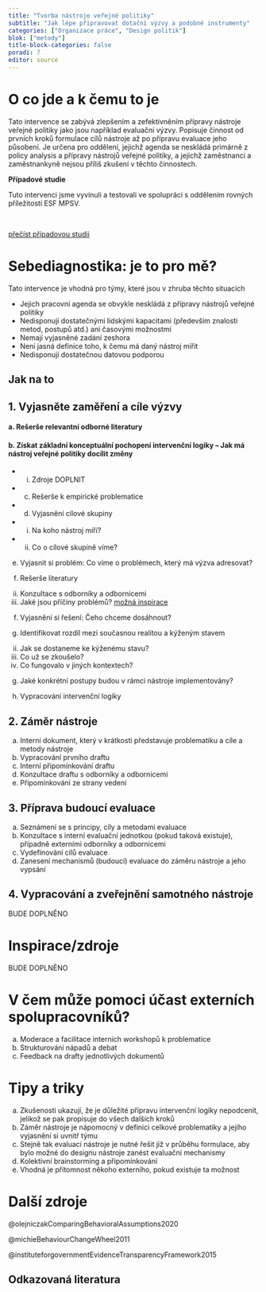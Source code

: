 ```yaml
---
title: "Tvorba nástroje veřejné politiky"
subtitle: "Jak lépe připravovat dotační výzvy a podobné instrumenty"
categories: ["Organizace práce", "Design politik"]
blok: ["metody"]
title-block-categories: false
poradi: 7
editor: source
---
```


# O co jde a k čemu to je

Tato intervence se zabývá zlepšením a zefektivněním přípravy nástroje veřejné politiky jako jsou například evaluační výzvy. Popisuje činnost od prvních kroků formulace cílů nástroje až po přípravu evaluace jeho působení. Je určena pro oddělení, jejichž agenda se neskládá primárně z policy analysis a přípravy nástrojů veřejné politiky, a jejichž zaměstnanci a zaměstnankyně nejsou příliš zkušení v těchto činnostech. 

:::{.aside}

**Případové studie**

Tuto intervenci jsme vyvinuli a testovali ve spolupráci s oddělením rovných příležitostí ESF MPSV.

<br />

:::{.btn .btn-primary}
[přečíst případovou studii](../pripadove-studie/mpsv)
:::

:::

# Sebediagnostika: je to pro mě?

Tato intervence je vhodná pro týmy, které jsou v zhruba těchto situacích

- Jejich pracovní agenda se obvykle neskládá z přípravy nástrojů veřejné politiky
- Nedisponují dostatečnými lidskými kapacitami (především znalosti metod, postupů atd.) ani časovými možnostmi 
- Nemají vyjasněné zadání zeshora 
- Není jasná definice toho, k čemu má daný nástroj mířit
- Nedisponují dostatečnou datovou podporou

:::{.strip .page-full .page-columns}

# Jak na to 

## 1. Vyjasněte zaměření a cíle výzvy

#### a. Rešerše relevantní odborné literatury 

#### b. Získat základní konceptuální pochopení intervenční logiky -- Jak má nástroj veřejné politiky docílit změny

  - i. Zdroje DOPLNIT

- c. Rešerše k empirické problematice

 - d. Vyjasnění cílové skupiny
  - i. Na koho nástroj míří?
  - ii. Co o cílové skupině víme?

e. Vyjasnit si problém: Co víme o problémech, který má výzva adresovat?

  i. Rešerše literatury
  ii. Konzultace s odborníky a odbornicemi
  iii. Jaké jsou příčiny problémů?
  [možná inspirace](https://www.mindmapping.com/)

f. Vyjasnění si řešení: Čeho chceme dosáhnout?

  i. Identifikovat rozdíl mezi současnou realitou a kýženým stavem
  ii. Jak se dostaneme ke kýženému stavu?
  iii. Co už se zkoušelo?
  iv. Co fungovalo v jiných kontextech?

g. Jaké konkrétní postupy budou v rámci nástroje implementovány?

h. Vypracování intervenční logiky


## 2. Záměr nástroje

  a. Interní dokument, který v krátkosti představuje problematiku a cíle a metody nástroje
  b. Vypracování prvního draftu 
  c. Interní připomínkování draftu
  d. Konzultace draftu s odborníky a odbornicemi
  e. Připomínkování ze strany vedení

## 3. Příprava budoucí evaluace

  a. Seznámení se s principy, cíly a metodami evaluace
  b. Konzultace s interní evaluační jednotkou (pokud taková existuje), případně externími odborníky a odbornicemi 
  c. Vydefinování cílů evaluace
  d. Zanesení mechanismů (budoucí) evaluace do záměru nástroje a jeho vypsání 

## 4. Vypracování a zveřejnění samotného nástroje

  BUDE DOPLNĚNO

:::

# Inspirace/zdroje 

  BUDE DOPLNĚNO

# V čem může pomoci účast externích spolupracovníků? 

  a. Moderace a facilitace interních workshopů k problematice
  b. Strukturování nápadů a debat 
  c. Feedback na drafty jednotlivých dokumentů


# Tipy a triky

  a. Zkušenosti ukazují, že je důležité přípravu intervenční logiky nepodcenit, jelikož se pak propisuje do všech dalších kroků 
  b. Záměr nástroje je nápomocný v definici celkové problematiky a jejího vyjasnění si uvnitř týmu
  c. Stejně tak evaluaci nástroje je nutné řešit již v průběhu formulace, aby bylo možné do designu nástroje zanést evaluační mechanismy 
  d. Kolektivní brainstorming a připomínkování 
  e. Vhodná je přítomnost někoho externího, pokud existuje ta možnost

# Další zdroje

@olejniczakComparingBehavioralAssumptions2020

@michieBehaviourChangeWheel2011

@instituteforgovernmentEvidenceTransparencyFramework2015

## Odkazovaná literatura

:::{#refs}
:::